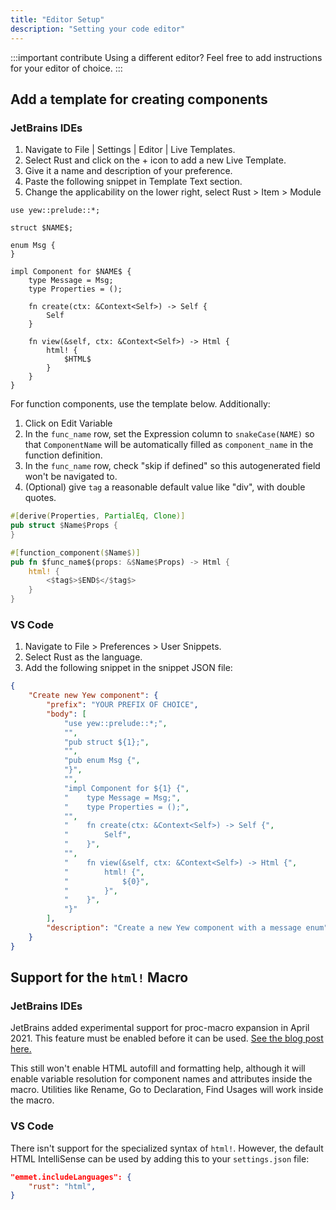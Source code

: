 ```yaml
---
title: "Editor Setup"
description: "Setting your code editor"
---
```


:::important contribute
Using a different editor? Feel free to add instructions for your editor of choice.
:::

## Add a template for creating components

### JetBrains IDEs

1. Navigate to File | Settings | Editor | Live Templates.
2. Select Rust and click on the + icon to add a new Live Template.
3. Give it a name and description of your preference.
4. Paste the following snippet in Template Text section.
5. Change the applicability on the lower right, select Rust > Item > Module
```rust, ignore
use yew::prelude::*;

struct $NAME$;

enum Msg {
}

impl Component for $NAME$ {
    type Message = Msg;
    type Properties = ();

    fn create(ctx: &Context<Self>) -> Self {
        Self
    }

    fn view(&self, ctx: &Context<Self>) -> Html {
        html! {
            $HTML$
        }
    }
}
```

For function components, use the template below. Additionally:

1. Click on Edit Variable
2. In the `func_name` row, set the Expression column to `snakeCase(NAME)` so that `ComponentName` will be automatically
filled as `component_name`
in the function definition.
3. In the `func_name` row, check "skip if defined" so this autogenerated field won't be navigated to.
4. (Optional) give `tag` a reasonable default value like "div", with double quotes.

```rust ,ignore
#[derive(Properties, PartialEq, Clone)]
pub struct $Name$Props {
}

#[function_component($Name$)]
pub fn $func_name$(props: &$Name$Props) -> Html {
    html! {
        <$tag$>$END$</$tag$>
    }
}
```

### VS Code

1. Navigate to File > Preferences > User Snippets.
2. Select Rust as the language.
3. Add the following snippet in the snippet JSON file:

```json
{
	"Create new Yew component": {
		"prefix": "YOUR PREFIX OF CHOICE",
		"body": [
			"use yew::prelude::*;",
			"",
			"pub struct ${1};",
			"",
			"pub enum Msg {",
			"}",
			"",
			"impl Component for ${1} {",
			"    type Message = Msg;",
			"    type Properties = ();",
			"",
			"    fn create(ctx: &Context<Self>) -> Self {",
			"        Self",
			"    }",
			"",
			"    fn view(&self, ctx: &Context<Self>) -> Html {",
			"        html! {",
			"            ${0}",
			"        }",
			"    }",
			"}"
		],
		"description": "Create a new Yew component with a message enum"
	}
}

```

## Support for the `html!` Macro

### JetBrains IDEs

JetBrains added experimental support for proc-macro expansion in April 2021.
This feature must be enabled before it can be used.
[See the blog post here.](https://blog.jetbrains.com/rust/2021/04/08/intellij-rust-updates-for-2021-1/#proc-macros)

This still won't enable HTML autofill and formatting help, although it will enable variable resolution for
component names and attributes inside the macro.
Utilities like Rename, Go to Declaration, Find Usages will work inside the macro.

### VS Code

There isn't support for the specialized syntax of `html!`. However, the default HTML IntelliSense can be used by adding this to your `settings.json` file:

```json
"emmet.includeLanguages": {
    "rust": "html",
}
```
